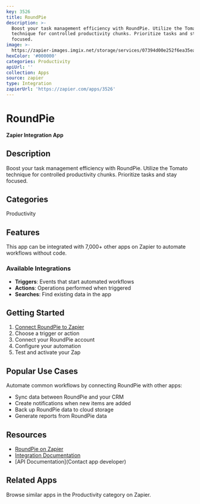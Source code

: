 ```yaml
---
key: 3526
title: RoundPie
description: >-
  Boost your task management efficiency with RoundPie. Utilize the Tomato
  technique for controlled productivity chunks. Prioritize tasks and stay
  focused.
image: >-
  https://zapier-images.imgix.net/storage/services/07394d00e252f6ea35eafc11dfe0eda8.png?auto=format%2Ccompress&ixlib=python-3.0.0&q=50
hexColor: '#000000'
categories: Productivity
apiUrl: ''
collection: Apps
source: zapier
type: Integration
zapierUrl: 'https://zapier.com/apps/3526'
---
```

# RoundPie

**Zapier Integration App**

## Description

Boost your task management efficiency with RoundPie. Utilize the Tomato technique for controlled productivity chunks. Prioritize tasks and stay focused.

## Categories

Productivity

## Features

This app can be integrated with 7,000+ other apps on Zapier to automate workflows without code.

### Available Integrations

- **Triggers**: Events that start automated workflows
- **Actions**: Operations performed when triggered
- **Searches**: Find existing data in the app

## Getting Started

1. [Connect RoundPie to Zapier](https://zapier.com/apps/3526)
2. Choose a trigger or action
3. Connect your RoundPie account
4. Configure your automation
5. Test and activate your Zap

## Popular Use Cases

Automate common workflows by connecting RoundPie with other apps:

- Sync data between RoundPie and your CRM
- Create notifications when new items are added
- Back up RoundPie data to cloud storage
- Generate reports from RoundPie data

## Resources

- [RoundPie on Zapier](https://zapier.com/apps/3526)
- [Integration Documentation](https://zapier.com/apps/3526/integrations)
- [API Documentation](Contact app developer)

## Related Apps

Browse similar apps in the Productivity category on Zapier.
